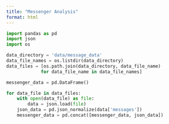 ```yaml
---
title: "Messenger Analysis"
format: html
---
```


```python
import pandas as pd
import json
import os
```

```python
data_directory = 'data/message_data'
data_file_names = os.listdir(data_directory)
data_files = [os.path.join(data_directory, data_file_name) 
             for data_file_name in data_file_names]
```

```python
messenger_data = pd.DataFrame()

for data_file in data_files:
    with open(data_file) as file:
        data = json.load(file)
    json_data = pd.json_normalize(data['messages'])
    messenger_data = pd.concat([messenger_data, json_data])
```